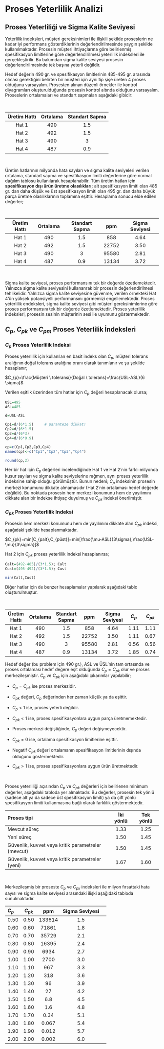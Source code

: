 # Proses Yeterlilik Analizi

## Proses Yeterliliği ve Sigma Kalite Seviyesi

Yeterlilik indeksleri, müşteri gereksinimleri ile ilişkili şekilde proseslerin ne kadar iyi performans gösterdiklerinin değerlendirilmesinde yaygın şekilde kullanılmaktadır. Prosesin müşteri ihtiyaçlarına göre belirlenmiş spesifikasyon limitlerine göre değerlendirilmesi yeterlilik indeksleri ile gerçekleştirilir. Bu bakımdan sigma kalite seviyesi prosesin değerlendirilmesinde tek başına yeterli değildir.

Hedef değerin 490 gr. ve spesifikasyon limitlerinin 485-495 gr. arasında olması gerektiğini belirten bir müşteri için aynı tip şişe üreten 4 proses olduğunu varsayalım. Prosesten alınan düzenli örnekler ile kontrol diyagramları oluşturulduğunda prosesin kontrol altında olduğunu varsayalım. Proseslerin ortalamaları ve standart sapmaları aşağıdaki gibidir:

<br>

|Üretim Hattı | Ortalama | Standart Sapma |
|:-----:|:----:|:----:|
| Hat 1 | 490 | 1.5 |
| Hat 2 | 492 | 1.5 | 
| Hat 3 | 490 | 3 |
| Hat 4 | 487 | 0.9 |

<br>

Üretim hatlarının milyonda hata sayıları ve sigma kalite seviyeleri verilen ortalama, standart sapma ve spesifikasyon limiti değerlerine göre normal dağılım tablosu kullanılarak hesaplanabilir. Tüm üretim hatları için **spesifikasyon dışı ürün üretme olasılıkları;** alt spesifikasyon limiti olan 485 gr. dan daha düşük ve üst spesifikasyon limiti olan 495 gr. dan daha büyük parça üretme olasılıklarının toplamına eşittir. Hesaplama sonucu elde edilen değerler;

<br>


|Üretim Hattı | Ortalama | Standart Sapma | ppm | Sigma Seviyesi|
|:-----:|:----:|:----:|:----:|:------:|
| Hat 1 | 490 | 1.5 | 858| 4.64 |
| Hat 2 | 492 | 1.5 | 22752| 3.50 | 
| Hat 3 | 490 | 3 | 95580| 2.81 |
| Hat 4 | 487 | 0.9 | 13134 | 3.72 |

<br>

Sigma kalite seviyesi, proses performansını tek bir değerde özetlemektedir. Yalnızca sigma kalite seviyesini kullananrak bir prosesin değerlendirilmesi tehlikelidir. Yalnızca sigma kalite seviyesine güvenme, verilen örnekteki Hat 4'ün yüksek potansiyelli performansını görmemizi engellemektedir. Proses yeterlilik endeksleri, sigma kalite seviyesi gibi müşteri gereksinimlerine göre proses performansını tek bir değerde özetlemektedir. Proses yeterlilik indeksleri, prosesin sesinin müşterinin sesi ile uyumunu göstermektedir.


## $C_{p}$, $C_{pk}$ ve $C_{pm}$ Proses Yeterlilik İndeksleri

### $C_{p}$ Proses Yeterlilik Indeksi

Proses yeterlilik için kullanılan en basit indeks olan $C_{p}$, müşteri tolerans aralığının doğal tolerans aralığına oranı olarak tanımlanır ve şu şekilde hesaplanır;



$C_{p}=\frac{Müşteri \ toleransı}{Doğal \ tolerans}=\frac{USL-ASL}{6 \sigma}$

Verilen eşitlik üzerinden tüm hatlar için $C_{p}$ değeri hesaplanacak olursa;

```r
USL=495
ASL=485

d=USL-ASL

Cp1=d/(6*1.5)     # paranteze dikkat!
Cp2=d/(6*1.5)
Cp3=d/(6*3)
Cp4=d/(6*0.9)

cp=c(Cp1,Cp2,Cp3,Cp4)
names(cp)<-c("Cp1","Cp2","Cp3","Cp4")

round(cp,2)
```

Her bir hat için $C_{p}$ değerleri incelendiğinde Hat 1 ve Hat 2'nin farklı milyonda kusur sayıları ve sigma kalite seviyelerine rağmen, aynı proses yeterlilik indeksine sahip olduğu görülmüştür. Bunun nedeni; $C_{p}$ indeksinin prosesin merkezi konumunu dikkate almamasıdır (Hat 2'nin ortalaması hedef değerde değildir). Bu noktada prosesin hem merkezi konumunu hem de yayılımını dikkate alan bir indekse ihtiyaç duyulmuş ve $C_{pk}$ indeksi önerilmiştir.  


### $C_{pk}$ Proses Yeterlilik Indeksi

Prosesin hem merkezi konumunu hem de yayılımını dikkate alan $C_{pk}$ indeksi, aşağıdaki şekilde hesaplanmaktadır.

$C_{pk}=min[C_{palt},C_{püst}]=min[\frac{\mu-ASL}{3\sigma},\frac{USL-\mu}{3\sigma}]$

Hat 2 için $C_{pk}$ proses yeterlilik indeksi hesaplanırsa;

```r
Calt=(492-485)/(3*1.5); Calt
Cust=(495-492)/(3*1.5); Cust

min(Calt,Cust)

```

Diğer hatlar için de benzer hesaplamalar yapılarak aşağıdaki tablo oluşturulmuştur.

<br>

|Üretim Hattı | Ortalama | Standart Sapma | ppm | Sigma Seviyesi| $C_{p}$ | $C_{pk}$ |
|:-----:|:----:|:----:|:----:|:------:|:---:|:----:|
| Hat 1 | 490 | 1.5 | 858| 4.64 |1.11 | 1.11|
| Hat 2 | 492 | 1.5 | 22752| 3.50 | 1.11 | 0.67|
| Hat 3 | 490 | 3 | 95580| 2.81 | 0.56 | 0.56|
| Hat 4 | 487 | 0.9 | 13134 | 3.72 | 1.85 | 0.74|

Hedef değer (bu problem için 490 gr.), ASL ve ÜSL'nin tam ortasında ve proses ortalaması hedef değere eşit olduğunda $C_{p}=C_{pk}$   olur ve proses merkezileşmiştir. $C_{p}$ ve  $C_{pk}$ için aşağıdaki çıkarımlar yapılabilir;

- $C_{p}=C_{pk}$ ise proses merkezidir.

- $C_{pk}$ değeri, $C_{p}$ değerinden her zaman küçük ya da eşittir. 

- $C_{p}<1$ ise, proses yeterli değildir.

- $C_{pk}<1$ ise, proses spesifikasyonlara uygun parça üretmemektedir.

- Proses merkezi değiştiğinde, $C_{p}$ değeri değişmeyecektir.

- $C_{pk}=0$ ise, ortalama spesifikasyon limitlerine eşittir.

- Negatif $C_{pk}$ değeri ortalamanın spesifikasyon limitlerinin dışında olduğunu göstermektedir.

- $C_{pk}>1$ ise, proses spesifikasyonlara uygun ürün üretmektedir.

<br>

Proses yeterliliği açısından $C_{p}$ ve  $C_{pk}$ değerleri için belirlenen minimum değerler, aşağıdaki tabloda yer almaktadır. Bu değerler, prosesin tek yönlü (sadece alt ya da sadece üst spesifikasyon limiti) ya da çift yönlü spesifikasyon limiti kullanmasına bağlı olarak farklılık göstermektedir.

|Proses tipi| İki yönlü | Tek yönlü |
|:-----|:----:|:----:|
| Mevcut süreç | 1.33 | 1.25 |
| Yeni süreç | 1.50  |  1.45| 
| Güvenlik, kuvvet veya kritik parametreler (mevcut) | 1.50| 1.45  |
| Güvenlik, kuvvet veya kritik parametreler (yeni) | 1.67 | 1.60 |

<br>

Merkezileşmiş bir proseste $C_{p}$ ve  $C_{pk}$ indeksleri ile milyon fırsattaki hata sayısı ve sigma kalite seviyesi arasındaki ilişki aşağıdaki tabloda sunulmaktadır.

|$C_{p}$ | $C_{pk}$ | ppm | Sigma Seviyesi |
|:-----|:----:|:----:|:---:|:-----:|
|0.50|0.50|133614|1.5|
|0.60|0.60|71861|1.8|
|0.70|0.70|35729|2.1|
|0.80|0.80|16395|2.4|
|0.90|0.90|6934|2.7|
|1.00|1.00|2700|3.0|
|1.10|1.10|967|3.3|
|1.20|1.20|318|3.6|
|1.30|1.30|96|3.9|
|1.40|1.40|27|4.2|
|1.50|1.50|6.8|4.5|
|1.60|1.60|1.6|4.8|
|1.70|1.70|0.34|5.1|
|1.80|1.80|0.067|5.4|
|1.90|1.90|0.012|5.7|
|2.00|2.00|0.002|6.0|




























